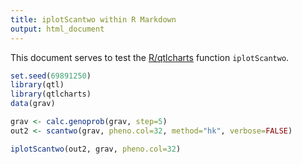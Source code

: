 ```yaml
---
title: iplotScantwo within R Markdown
output: html_document
---
```


This document serves to test the
[R/qtlcharts](http://kbroman.org/qtlcharts) function `iplotScantwo`.

```r
set.seed(69891250)
library(qtl)
library(qtlcharts)
data(grav)
```

```r
grav <- calc.genoprob(grav, step=5)
out2 <- scantwo(grav, pheno.col=32, method="hk", verbose=FALSE)
```

```r
iplotScantwo(out2, grav, pheno.col=32)
```

